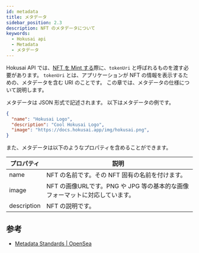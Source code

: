 ```yaml
---
id: metadata
title: メタデータ
sidebar_position: 2.3
description: NFT のメタデータについて
keywords:
  - Hokusai api
  - Metadata
  - メタデータ
---
```


Hokusai API では、[NFT を Mint する](nft/mint)際に、`tokenUri` と呼ばれるものを渡す必要があります。
`tokenUri` とは、アプリケーションが NFT の情報を表示するための、メタデータを含む URI のことです。
この章では、メタデータの仕様について説明します。

メタデータは JSON 形式で記述されます。
以下はメタデータの例です。
```json
{
  "name": "Hokusai Logo",
  "description": "Cool Hokusai Logo", 
  "image": "https://docs.hokusai.app/img/hokusai.png", 
}
```

また、メタデータは以下のようなプロパティを含めることができます。

|プロパティ|説明|
|--|--|
|name|NFT の名前です。その NFT 固有の名前を付けます。|
|image|NFT の画像URLです。PNG や JPG 等の基本的な画像フォーマットに対応しています。|
|description|NFT の説明です。|

## 参考
- [Metadata Standards | OpenSea](https://docs.opensea.io/docs/metadata-standards)